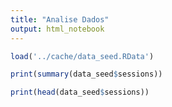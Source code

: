 ```yaml
---
title: "Analise Dados"
output: html_notebook
---
```


```r
load('../cache/data_seed.RData')
```

```r
print(summary(data_seed$sessions))
```



```r
print(head(data_seed$sessions))
```

